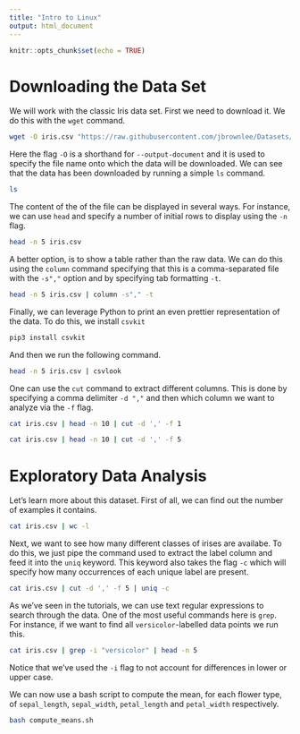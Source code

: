 ```yaml
---
title: "Intro to Linux"
output: html_document
---
```


```r
knitr::opts_chunk$set(echo = TRUE)
```

# Downloading the Data Set
We will work with the classic Iris data set. First we need to download it. We do this with the `wget` command.

```bash
wget -O iris.csv "https://raw.githubusercontent.com/jbrownlee/Datasets/master/iris.csv"
```

Here the flag `-O` is a shorthand for `--output-document` and it is used to specify the file name onto which the data will be downloaded. We can see that the data has been downloaded by running a simple `ls` command.
```bash
ls
```

The content of the of the file can be displayed in several ways. For instance, we can use `head` and specify a number of initial rows to display using the `-n` flag.
```bash
head -n 5 iris.csv
```

A better option, is to show a table rather than the raw data. We can do this using the `column` command specifying that this is a comma-separated file with the `-s","` option and by specifying tab formatting `-t`.
```bash
head -n 5 iris.csv | column -s"," -t 
```

Finally, we can leverage Python to print an even prettier representation of the data. To do this, we install `csvkit`

```bash
pip3 install csvkit
```

And then we run the following command.
```bash
head -n 5 iris.csv | csvlook
```

One can use the `cut` command to extract different columns. This is done by specifying a comma delimiter `-d ","` and then which column we want to analyze via the `-f` flag. 
```bash
cat iris.csv | head -n 10 | cut -d ',' -f 1
```
```bash
cat iris.csv | head -n 10 | cut -d ',' -f 5
```

# Exploratory Data Analysis
Let's learn more about this dataset. First of all, we can find out the number of examples it contains.
```bash
cat iris.csv | wc -l
```

Next, we want to see how many different classes of irises are availabe. To do this, we just pipe the command used to extract the label column and feed it into the `uniq` keyword. This keyword also takes the flag `-c` which will specify how many occurrences of each unique label are present.
```bash
cat iris.csv | cut -d ',' -f 5 | uniq -c
```

As we've seen in the tutorials, we can use text regular expressions to search through the data. One of the most useful commands here is `grep`. For instance, if we want to find all `versicolor`-labelled data points we run this.

```bash
cat iris.csv | grep -i "versicolor" | head -n 5
```

Notice that we've used the `-i` flag to not account for differences in lower or upper case.

We can now use a bash script to compute the mean, for each flower type, of `sepal_length`, `sepal_width`, `petal_length` and `petal_width` respectively.
```bash
bash compute_means.sh
```

